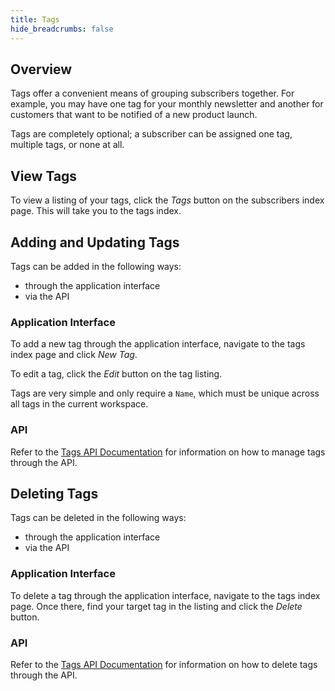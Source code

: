 ```yaml
---
title: Tags
hide_breadcrumbs: false
---
```



## Overview

Tags offer a convenient means of grouping subscribers together. For example, you may have one tag for your monthly newsletter and another for customers that want to be notified of a new product launch.

Tags are completely optional; a subscriber can be assigned one tag, multiple tags, or none at all.

## View Tags

To view a listing of your tags, click the _Tags_ button on the subscribers index page. This will take you to the tags index.

## Adding and Updating Tags

Tags can be added in the following ways:

- through the application interface
- via the API

### Application Interface

To add a new tag through the application interface, navigate to the tags index page and click _New Tag_.

To edit a tag, click the _Edit_ button on the tag listing.

Tags are very simple and only require a `Name`, which must be unique across all tags in the current workspace.

### API

Refer to the [Tags API Documentation](/api/tags) for information on how to manage tags through the API.

## Deleting Tags

Tags can be deleted in the following ways:

- through the application interface
- via the API

### Application Interface

To delete a tag through the application interface, navigate to the tags index page. Once there, find your target tag in the listing and click the _Delete_ button.

### API

Refer to the [Tags API Documentation](/api/tags) for information on how to delete tags through the API.